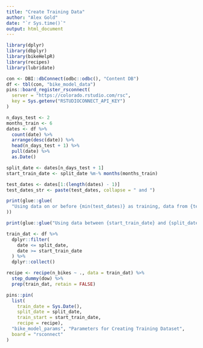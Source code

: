 ```yaml
---
title: "Create Training Data"
author: "Alex Gold"
date: "`r Sys.time()`"
output: html_document
---
```


```r
library(dplyr)
library(dbplyr)
library(bikeHelpR)
library(recipes)
library(lubridate)
```

```r
con <- DBI::dbConnect(odbc::odbc(), "Content DB")
df <- tbl(con, "bike_model_data")
pins::board_register_rsconnect(
  server = "https://colorado.rstudio.com/rsc",
  key = Sys.getenv("RSTUDIOCONNECT_API_KEY")
)
```

```r
n_days_test <- 2
months_train <- 6
dates <- df %>% 
  count(date) %>%
  arrange(desc(date)) %>%
  head(n_days_test + 1) %>%
  pull(date) %>%
  as.Date()

split_date <- dates[n_days_test + 1]
start_train_date <- split_date %m-% months(months_train)

test_dates <- dates[1:(length(dates) - 1)]
test_dates_str <- paste(test_dates, collapse = " and ")

print(glue::glue(
  "Using data on or before {min(test_dates)} as training, data from {test_dates_str} to test."
))
```

```r
print(glue::glue("Using data between {start_train_date} and {split_date} for training."))

train_dat <- df %>% 
  dplyr::filter(
    date <= split_date, 
    date >= start_train_date
  ) %>% 
  dplyr::collect()

recipe <- recipe(n_bikes ~ ., data = train_dat) %>%
  step_dummy(dow) %>%
  prep(train_dat, retain = FALSE)
```

```r
pins::pin(
  list(
    train_date = Sys.Date(), 
    split_date = split_date, 
    train_start = start_train_date,
    recipe = recipe), 
  "bike_model_params", "Parameters for Creating Training Dataset", 
  board = "rsconnect"
)
```

